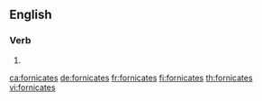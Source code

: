 ==English==

===Verb===
{{head|en|verb form}}

# {{en-third-person singular of|fornicate}}

[[ca:fornicates]]
[[de:fornicates]]
[[fr:fornicates]]
[[fi:fornicates]]
[[th:fornicates]]
[[vi:fornicates]]